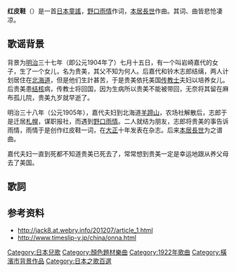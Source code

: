 {{multiple issues|
{{copyedit|time=2015-02-21T14:53:56+00:00}}
{{expand|time=2015-02-21T14:53:56+00:00}}
{{unreferenced|time=2015-02-21T14:53:56+00:00}}
}}
'''红皮鞋'''（{{jpn|j=赤い靴|hg=あかいくつ|rm=Akai kutsu}}）是一首[[日本|日本]][[童謠|童謠]]，[[野口雨情|野口雨情]]作词，[[本居長世|本居長世]]作曲。其词、曲皆悲怆凄凉。

==歌谣背景==
背景为[[明治|明治]]三十七年（即公元1904年了）七月十五日，有一个叫岩崎嘉代的女子，生了一个女儿，名为贵美，其父不知为何人。后嘉代和铃木志郎结缡，两人计划居住在[[北海道|北海道]]，但是他们生計甚苦，于是贵美依托美国[[传教士|传教士]]夫妇以培养女儿。后贵美患[[结核|结核]]病，传教士将回国，因为生病所以贵美不能被带回，无奈将其留在麻布孤儿院，贵美九岁就早逝了。

明治三十八年（公元1905年），嘉代夫妇到北海道[[羊蹄山|羊蹄山]]，农场社解散后，志郎于是迁居[[札幌|札幌]]，谋职报社，而遇到[[野口雨情|野口雨情]]。二人就结为朋友，志郎将贵美的事告诉雨情，雨情于是创作红皮鞋一词，在[[大正|大正]]十年发表在杂志。后来[[本居長世|本居長世]]为之谱曲。

嘉代夫妇一直到死都不知道贵美已死去了，常常想到贵美一定是幸运地跟从养父母去了美国。

== 歌詞 ==
{{lang|ja|
赤い靴はいてた女の子

異人さんにつれられて

行っちゃった

横浜の埠場から船に乗って

異人さんにつれられて

行っちゃった

今では青い目になっちゃって

異人さんのお国に

いるんだろう

赤い靴見るたび考える


異人さんに逢うたび

考える
}}

==参考资料==
*http://jack8.at.webry.info/201207/article_1.html
*http://www.timeslip-y.jp/china/onna.html
{{DEFAULTSORT:Akai kutsu}}
[[Category:日本兒歌|Category:日本兒歌]]
[[Category:顏色題材樂曲|Category:顏色題材樂曲]]
[[Category:1922年歌曲|Category:1922年歌曲]]
[[Category:橫濱市背景作品|Category:橫濱市背景作品]]
[[Category:日本之歌百選|Category:日本之歌百選]]